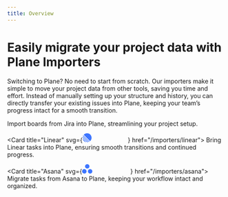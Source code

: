 ```yaml
---
title: Overview
---
```



# Easily migrate your project data with Plane Importers

Switching to Plane? No need to start from scratch. Our importers make it simple to move your project data from other tools, saving you time and effort. Instead of manually setting up your structure and history, you can directly transfer your existing issues into Plane, keeping your team’s progress intact for a smooth transition.


<CardGroup cols={2}>
  <Card title="Jira" icon="FaJira" href="/importers/jira">
    Import boards from Jira into Plane, streamlining your project setup.
  </Card>

  <Card title="Linear" svg={<svg height="21" viewBox="0 0 500 100" fill="#3e76ff" size="16" color="#3e76ff" aria-label="Linear"><path fill-rule="evenodd" clip-rule="evenodd" d="M12.9266 16.3713c-.5283.5806-.4933 1.4714.0617 2.0265l68.5946 68.5946c.5551.555 1.4459.59 2.0265.0617 10.0579-9.1522 16.3713-22.3478 16.3713-37.0179C99.9807 22.402 77.5788 0 49.9445 0 35.2744 0 22.0788 6.31337 12.9266 16.3713ZM4.35334 29.3894c-.25348.5589-.12567 1.2142.30824 1.6481L68.9432 95.3191c.4339.4339 1.0892.5617 1.6481.3083 1.485-.6736 2.9312-1.4176 4.3344-2.2277.8341-.4815.9618-1.6195.2808-2.3005L8.88146 24.7742c-.68097-.681-1.81894-.5532-2.30045.2808-.81013 1.4032-1.55411 2.8494-2.22767 4.3344ZM.453579 47.796c-.300979-.301-.46112014-.7158-.4327856-1.1405.1327026-1.9891.3816396-3.9463.7400796-5.865.214926-1.1505 1.620727-1.5497 2.448307-.7222L59.9124 96.7715c.8275.8276.4283 2.2334-.7222 2.4483-1.9187.3585-3.8759.6074-5.865.7401-.4247.0283-.8395-.1318-1.1405-.4328L.453579 47.796ZM3.93331 61.7589c-1.0331-1.0331-2.70028-.1429-2.32193 1.2683C6.22104 80.2203 19.7604 93.7597 36.9535 98.3693c1.4112.3784 2.3014-1.2888 1.2683-2.3219L3.93331 61.7589ZM201.602"></path></svg>} href="/importers/linear">
    Bring Linear tasks into Plane, ensuring smooth transitions and continued progress.
  </Card>

  <Card title="Asana" svg={<svg width="112" height="22" fill="#3e76ff" xmlns="http://www.w3.org/2000/svg" aria-labelledby="asana"><path class="_nav_logo-link__asana-icon__Un0sE" id="asana-horizontal-logo__icon" d="M18.559 11.605a5.158 5.158 0 1 0 0 10.317 5.158 5.158 0 0 0 0-10.317Zm-13.401.001a5.158 5.158 0 1 0 0 10.315 5.158 5.158 0 0 0 0-10.315Zm11.858-6.448a5.158 5.158 0 1 1-10.316 0 5.158 5.158 0 0 1 10.316 0Z" fill="#3e76ff"></path></svg>} href="/importers/asana">
    Migrate tasks from Asana to Plane, keeping your workflow intact and organized.
  </Card>

</CardGroup>

